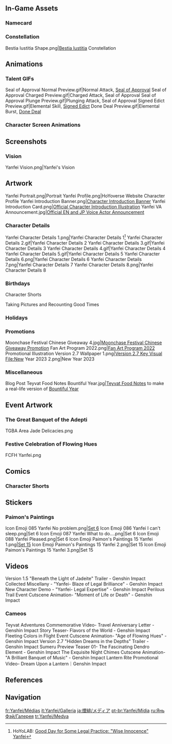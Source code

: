 {{CharacterTabs}}
{{TOC limit}}
==In-Game Assets==
{{Assets}}

===Namecard===
{{Assets/Namecard|Impartial|Yanfei}}

===Constellation===
<gallery>Bestia Iustitia Shape.png|[[Bestia Iustitia]] Constellation</gallery>

==Animations==
===Talent GIFs===
<gallery>
Seal of Approval Normal Preview.gif|Normal Attack, [[Seal of Approval]]
Seal of Approval Charged Preview.gif|Charged Attack, Seal of Approval
Seal of Approval Plunge Preview.gif|Plunging Attack, Seal of Approval
Signed Edict Preview.gif|Elemental Skill, [[Signed Edict]]
Done Deal Preview.gif|Elemental Burst, [[Done Deal]]
</gallery>

===Character Screen Animations===
{{Preview/CharacterAnimations}}

==Screenshots==
{{Character Expression|Yanfei|Default|Serious|Confident}}

===Vision===
<gallery>Yanfei Vision.png|Yanfei's Vision</gallery>

==Artwork==
<!--keep images in chronological order-->
<gallery>
Yanfei Portrait.png|Portrait
Yanfei Profile.png|HoYoverse Website Character Profile
Yanfei Introduction Banner.png|[https://www.hoyolab.com/article/313520 Character Introduction Banner]
Yanfei Introduction Card.png|[https://twitter.com/GenshinImpact/status/1385080923025199104 Official Character Introduction Illustration]
Yanfei VA Announcement.jpg|[https://twitter.com/GenshinImpact/status/1385111122336837634 Official EN and JP Voice Actor Announcement]
</gallery>

===Character Details===
<gallery>
Yanfei Character Details 1.png|Yanfei Character Details 1<ref>HoYoLAB: [https://hoyolab.com/article/313559 Good Day for Some Legal Practice: "Wise Innocence" Yanfei]</ref>
Yanfei Character Details 2.gif|Yanfei Character Details 2
Yanfei Character Details 3.gif|Yanfei Character Details 3
Yanfei Character Details 4.gif|Yanfei Character Details 4
Yanfei Character Details 5.gif|Yanfei Character Details 5
Yanfei Character Details 6.png|Yanfei Character Details 6
Yanfei Character Details 7.png|Yanfei Character Details 7
Yanfei Character Details 8.png|Yanfei Character Details 8
</gallery>

===Birthdays===
{{Files by Character Gallery|Yanfei Birthday Artwork|character = Yanfei|not1=Character Shorts|not2=Taking Pictures and Recounting Good Times Images}}

;Character Shorts
{{Files by Character Gallery|Yanfei Birthday Artwork|character = Yanfei|not1=Character Birthday Artwork|not2=Taking Pictures and Recounting Good Times Images}}

;Taking Pictures and Recounting Good Times
{{Main|Taking Pictures and Recounting Good Times/Story/Yanfei}}
{{Files by Character Gallery|Yanfei Birthday Artwork|character = Yanfei|not1=Character Shorts|not2=Character Birthday Artwork}}

===Holidays===
{{Files by Character Gallery|Holiday Artwork}}

===Promotions===
<gallery>
Moonchase Festival Chinese Giveaway 4.jpg|[https://bbs.mihoyo.com/ys/article/10288183 Moonchase Festival Chinese Giveaway Promotion]
Fan Art Program 2022.png|[https://www.hoyolab.com/article/1943442 Fan Art Program 2022] Promotional Illustration <!--2022-01-15-->
Version 2.7 Wallpaper 1.png|[https://twitter.com/GenshinImpact/status/1541421090949533857 Version 2.7 Key Visual]
File:New Year 2023 2.png|New Year 2023
</gallery>

===Miscellaneous===
<gallery>
Blog Post Teyvat Food Notes Bountiful Year.jpg|[[Teyvat Food Notes]] to make a real-life version of [[Bountiful Year]]<!--2022-01-31-->
</gallery>

==Event Artwork==
===The Great Banquet of the Adepti===
{{Main|The Great Banquet of the Adepti}}
<gallery>
TGBA Area Jade Delicacies.png
</gallery>

===Festive Celebration of Flowing Hues===
{{Main|Festive Celebration of Flowing Hues}}
<gallery>
FCFH Yanfei.png
</gallery>

==Comics==
<!--
===Genshin Impact 4-Panel Comics===
<gallery>
</gallery>-->
===Character Shorts===
{{Files by Character Gallery|Character Shorts|character = Yanfei|not1=Yanfei Birthday Artwork}}

==Stickers==
===Paimon's Paintings===
{{Main|Paimon's Paintings}}
<gallery>
Icon Emoji 085 Yanfei No problem.png|[[Paimon's Paintings#Set 6|Set 6]]
Icon Emoji 086 Yanfei I can't sleep.png|Set 6
Icon Emoji 087 Yanfei What to do....png|Set 6
Icon Emoji 088 Yanfei Pleased.png|Set 6
Icon Emoji Paimon's Paintings 15 Yanfei 1.png|[[Paimon's Paintings#Set 15|Set 15]]
Icon Emoji Paimon's Paintings 15 Yanfei 2.png|Set 15
Icon Emoji Paimon's Paintings 15 Yanfei 3.png|Set 15
</gallery>

==Videos==
<gallery>
Version 1.5 "Beneath the Light of Jadeite" Trailer - Genshin Impact
Collected Miscellany - "Yanfei- Blaze of Legal Brilliance" - Genshin Impact
New Character Demo - "Yanfei- Legal Expertise" - Genshin Impact
Perilous Trail Event Cutscene Animation- "Moment of Life or Death" - Genshin Impact
</gallery>

===Cameos===
<gallery>
Teyvat Adventures Commemorative Video- Travel Anniversary Letter - Genshin Impact
Story Teaser- Flavors of the World - Genshin Impact
Fleeting Colors in Flight Event Cutscene Animation- "Age of Flowing Hues" - Genshin Impact
Version 2.7 "Hidden Dreams in the Depths" Trailer - Genshin Impact
Sumeru Preview Teaser 01- The Fascinating Dendro Element - Genshin Impact
The Exquisite Night Chimes Cutscene Animation- "A Brilliant Banquet of Music" - Genshin Impact
Lantern Rite Promotional Video- Dream Upon a Lantern｜Genshin Impact
</gallery>

==References==
{{Reflist}}

==Navigation==
{{Character Navbox|link type=media}}

[[fr:Yanfei/Médias]]
[[it:Yanfei/Galleria]]
[[ja:煙緋/メディア]]
[[pt-br:Yanfei/Mídia]]
[[ru:Янь Фэй/Галерея]]
[[tr:Yanfei/Medya]]